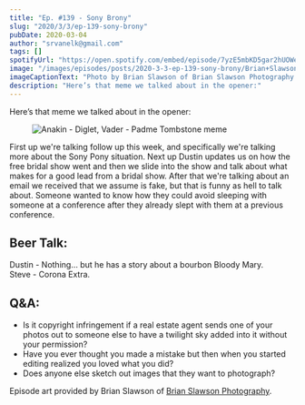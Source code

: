 ```yaml
---
title: "Ep. #139 - Sony Brony"
slug: "2020/3/3/ep-139-sony-brony"
pubDate: 2020-03-04
author: "srvanelk@gmail.com"
tags: []
spotifyUrl: "https://open.spotify.com/embed/episode/7yzE5mbKD5gar2hUOWehCK?utm_source=generator"
image: "/images/episodes/posts/2020-3-3-ep-139-sony-brony/Brian+Slawson+-+1.webp"
imageCaptionText: "Photo by Brian Slawson of Brian Slawson Photography. (links below)"
description: "Here’s that meme we talked about in the opener:"
---
```


Here’s that meme we talked about in the opener:

<figure>
  <img
    src="/images/episodes/posts/2020-3-3-ep-139-sony-brony/9303087fb1f3fa7e3654e50c65d44184--pokemon-memes.webp"
    alt="Anakin - Diglet, Vader - Padme Tombstone meme"
  />
</figure>

First up we're talking follow up this week, and specifically we're talking more about the Sony Pony situation. Next up Dustin updates us on how the free bridal show went and then we slide into the show and talk about what makes for a good lead from a bridal show. After that we're talking about an email we received that we assume is fake, but that is funny as hell to talk about. Someone wanted to know how they could avoid sleeping with someone at a conference after they already slept with them at a previous conference.

## Beer Talk:

Dustin - Nothing... but he has a story about a bourbon Bloody Mary.  
Steve - Corona Extra.

## Q&A:
- Is it copyright infringement if a real estate agent sends one of your photos out to someone else to have a twilight sky added into it without your permission?
- Have you ever thought you made a mistake but then when you started editing realized you loved what you did?
- Does anyone else sketch out images that they want to photograph?

Episode art provided by Brian Slawson of [Brian Slawson Photography](https://brianslawsonphotography.com/).
